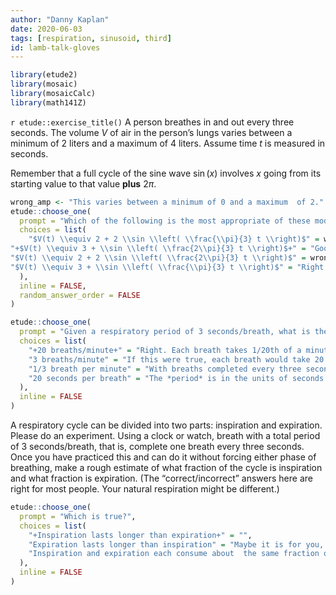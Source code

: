 ```yaml
---
author: "Danny Kaplan"
date: 2020-06-03 
tags: [respiration, sinusoid, third]
id: lamb-talk-gloves
---
```


```r
library(etude2)
library(mosaic)
library(mosaicCalc)
library(math141Z)
```

`r etude::exercise_title()` A person breathes in and out every three seconds. The volume $V$ of air in the person's lungs varies between a minimum of $2$ liters and a maximum of $4$ liters. Assume time $t$ is measured in seconds.

Remember that a full cycle of the sine wave $\sin(x)$ involves $x$ going  from its starting value to that value **plus** $2 \pi$.  

```r
wrong_amp <- "This varies between a minimum of 0 and a maximum  of 2."
etude::choose_one(
  prompt = "Which of the following is the most appropriate of these models for $V(t)$?",
  choices = list(
    "$V(t) \\equiv 2 + 2 \\sin \\left( \\frac{\\pi}{3} t \\right)$" = wrong_amp,
"+$V(t) \\equiv 3 + \\sin \\left( \\frac{2\\pi}{3} t \\right)$+" = "Good. In this class, we generally write the sine function like  $\\sin(2 \\pi t/P)$ which means that the overall argument to  the sine function will go from 0 to $2 \\pi$ when $t$ goes from 0 to $P$.",
"$V(t) \\equiv 2 + 2 \\sin \\left( \\frac{2\\pi}{3} t \\right)$" = wrong_amp,
"$V(t) \\equiv 3 + \\sin \\left( \\frac{\\pi}{3} t \\right)$" = "Right amplitude and baseline: the minimum will be 2 liters and the maximum 4 liters. But the period is wrong. Going from $t=0$ to  $t=3$ should produce a full cycle of the sine function. But here  the argument would go only  from 0 to $\frac{\\pi}{3} 3 = $\\pi$. Thus,  after 3 seconds, only half  a cycle has been  completed."
  ),
  inline = FALSE,
  random_answer_order = FALSE
)
```


```r

etude::choose_one(
  prompt = "Given a respiratory period of 3 seconds/breath, what is the respiratory **frequency** in units of breaths/minute?",
  choices = list(
    "+20 breaths/minute+" = "Right. Each breath takes 1/20th of a minute, which is 3 seconds, the period specified in the question.",
    "3 breaths/minute" = "If this were true, each breath would take 20 seconds to complete.",
    "1/3 breath per minute" = "With breaths completed every three seconds, 1/3 of a breath is completed each second. But the problem asked for breaths per minute.",
    "20 seconds per breath" = "The *period* is in the units of seconds per breath, but the *frequency* will have units of breaths per second. Frequency is the reciprocal of period (and vice versa). "
  ),
  inline = FALSE
)
```

A respiratory cycle can be divided into two parts: inspiration and expiration. Please do an experiment. Using a clock or watch, breath with a total period of 3 seconds/breath, that is, complete one breath every three seconds. Once you  have practiced this and can do it without forcing either phase of breathing,  make a rough estimate of what fraction of the cycle is inspiration and what fraction is expiration. (The "correct/incorrect" answers here are right for most people. Your natural respiration might be different.)

```r
etude::choose_one(
  prompt = "Which is true?",
  choices = list(
    "+Inspiration lasts longer than expiration+" = "",
    "Expiration lasts longer than inspiration" = "Maybe it is for you, but not for most people. Try breathing in while counting 1-2-3 then exhaling while counting 1-2-3-4-5-6. Likely,  that's not a very  natural  pattern for you.",
    "Inspiration and expiration each consume about  the same fraction of the complete  cycle." = "People can do this consciously by counting 1-2-3  for inspiration  and another 1-2-3 for expiration. This usually feels forced and unnatural."
  ),
  inline = FALSE
)
```



